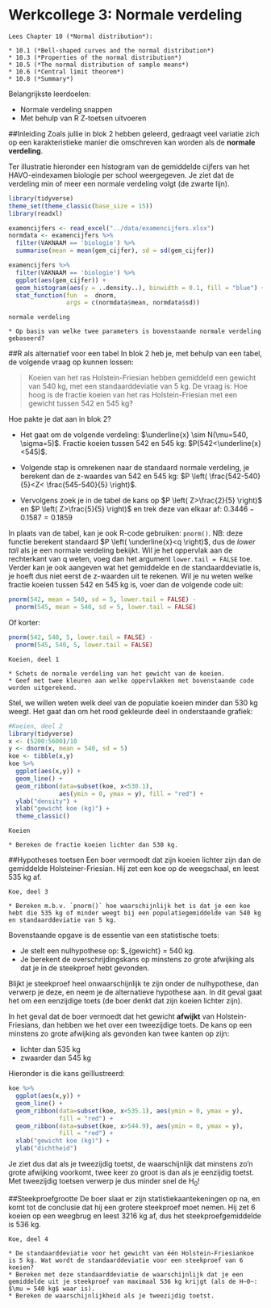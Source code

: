 # Werkcollege 3: Normale verdeling

```block2

Lees Chapter 10 (*Normal distribution*):

* 10.1 (*Bell-shaped curves and the normal distribution*)
* 10.3 (*Properties of the normal distribution*)
* 10.5 (*The normal distribution of sample means*)
* 10.6 (*Central limit theorem*)
* 10.8 (*Summary*)

```

Belangrijkste leerdoelen:

* Normale verdeling snappen
* Met behulp van R Z-toetsen uitvoeren

##Inleiding
Zoals jullie in blok 2 hebben geleerd, gedraagt veel variatie zich op een karakteristieke manier die omschreven kan worden als de **normale verdeling**.

Ter illustratie hieronder een histogram van de gemiddelde cijfers van het HAVO-eindexamen biologie per school weergegeven.
Je ziet dat de verdeling min of meer een normale verdeling volgt (de zwarte lijn).

```r
library(tidyverse)
theme_set(theme_classic(base_size = 15))
library(readxl)

examencijfers <- read_excel("../data/examencijfers.xlsx")
normdata <- examencijfers %>% 
  filter(VAKNAAM == 'biologie') %>%
  summarise(mean = mean(gem_cijfer), sd = sd(gem_cijfer))

examencijfers %>% 
  filter(VAKNAAM == 'biologie') %>% 
  ggplot(aes(gem_cijfer)) +
  geom_histogram(aes(y = ..density..), binwidth = 0.1, fill = "blue") +
  stat_function(fun  =  dnorm, 
                args = c(normdata$mean, normdata$sd))

```


```exercise
normale verdeling

* Op basis van welke twee parameters is bovenstaande normale verdeling gebaseerd?

```

##R als alternatief voor een tabel
In blok 2 heb je, met behulp van een tabel, de volgende vraag op kunnen lossen:

> Koeien van het ras Holstein-Friesian hebben gemiddeld een gewicht van 540 kg, met een standaarddeviatie van 5 kg.
De vraag is: Hoe hoog is de fractie koeien van het ras Holstein-Friesian met een gewicht tussen 542 en 545 kg?

Hoe pakte je dat aan in blok 2?

* Het gaat om de volgende verdeling: $\underline{x} \sim N(\mu=540, \sigma=5)$.
Fractie koeien tussen 542 en 545 kg: $P(542<\underline{x}<545)$.

* Volgende stap is omrekenen naar de standaard normale verdeling, je berekent dan de z-waardes van 542 en 545 kg: $P \left( \frac{542-540}{5}<Z< \frac{545-540}{5} \right)$.

* Vervolgens zoek je in de tabel de kans op $P \left( Z>\frac{2}{5} \right)$ en $P \left( Z>\frac{5}{5} \right)$ en trek deze van elkaar af: $0.3446-0.1587 = 0.1859$

In plaats van de tabel, kan je ook R-code gebruiken: `pnorm()`.
NB: deze functie berekent standaard $P \left( \underline{x}<q \right)$, dus de *lower tail* als je een normale verdeling bekijkt.
Wil je het oppervlak aan de rechterkant van q weten, voeg dan het argument `lower.tail = FALSE` toe.
Verder kan je ook aangeven wat het gemiddelde en de standaarddeviatie is, je hoeft dus niet eerst de z-waarden uit te rekenen.
Wil je nu weten welke fractie koeien tussen 542 en 545 kg is, voer dan de volgende code uit:

```r
pnorm(542, mean = 540, sd = 5, lower.tail = FALSE) - 
  pnorm(545, mean = 540, sd = 5, lower.tail = FALSE)
```

Of korter:

```r
pnorm(542, 540, 5, lower.tail = FALSE) -
  pnorm(545, 540, 5, lower.tail = FALSE)
```

```exercise
Koeien, deel 1

* Schets de normale verdeling van het gewicht van de koeien.
* Geef met twee kleuren aan welke oppervlakken met bovenstaande code worden uitgerekend.

```


Stel, we willen weten welk deel van de populatie koeien minder dan 530 kg weegt.
Het gaat dan om het rood gekleurde deel in onderstaande grafiek:

```r
#Koeien, deel 2
library(tidyverse)
x <- (5200:5600)/10 
y <- dnorm(x, mean = 540, sd = 5)
koe <- tibble(x,y)
koe %>% 
  ggplot(aes(x,y)) +
  geom_line() +
  geom_ribbon(data=subset(koe, x<530.1), 
              aes(ymin = 0, ymax = y), fill = "red") +
  ylab("density") +
  xlab("gewicht koe (kg)") +
  theme_classic()

```


```exercise
Koeien

* Bereken de fractie koeien lichter dan 530 kg.

```


##Hypotheses toetsen
Een boer vermoedt dat zijn koeien lichter zijn dan de gemiddelde Holsteiner-Friesian. 
Hij zet een koe op de weegschaal, en leest 535 kg af.

```exercise
Koe, deel 3

* Bereken m.b.v. `pnorm()` hoe waarschijnlijk het is dat je een koe hebt die 535 kg of minder weegt bij een populatiegemiddelde van 540 kg en standaarddeviatie van 5 kg.

```

Bovenstaande opgave is de essentie van een statistische toets:

* Je stelt een nulhypothese op: $\mu_{gewicht} = 540 kg.
* Je berekent de overschrijdingskans op minstens zo grote afwijking als dat je in de steekproef hebt gevonden.

Blijkt je steekproef heel onwaarschijnlijk te zijn onder de nulhypothese, dan verwerp je deze, en neem je de alternatieve hypothese aan.
In dit geval gaat het om een eenzijdige toets (de boer denkt dat zijn koeien lichter zijn).

In het geval dat de boer vermoedt dat het gewicht **afwijkt** van Holstein-Friesians, dan hebben we het over een tweezijdige toets.
De kans op een minstens zo grote afwijking als gevonden kan twee kanten op zijn:

* lichter dan 535 kg
* zwaarder dan 545 kg

Hieronder is die kans geïllustreerd:

```r

koe %>% 
  ggplot(aes(x,y)) +
  geom_line() +
  geom_ribbon(data=subset(koe, x<535.1), aes(ymin = 0, ymax = y), 
              fill = "red") +
  geom_ribbon(data=subset(koe, x>544.9), aes(ymin = 0, ymax = y), 
              fill = "red") +
  xlab("gewicht koe (kg)") +
  ylab("dichtheid") 

```

Je ziet dus dat als je tweezijdig toetst, de waarschijnlijk dat minstens zo'n grote afwijking voorkomt, twee keer zo groot is dan als je eenzijdig toetst.
Met tweezijdig toetsen verwerp je dus minder snel de H~0~!


##Steekproefgrootte
De boer slaat er zijn statistiekaantekeningen op na, en komt tot de conclusie dat hij een grotere steekproef moet nemen.
Hij zet 6 koeien op een weegbrug en leest 3216 kg af, dus het steekproefgemiddelde is 536 kg.

```exercise
Koe, deel 4

* De standaarddeviatie voor het gewicht van één Holstein-Friesiankoe is 5 kg. Wat wordt de standaarddeviatie voor een steekproef van 6 koeien?
* Bereken met deze standaarddeviatie de waarschijnlijk dat je een gemiddelde uit je steekproef van maximaal 536 kg krijgt (als de H~0~: $\mu = 540 kg$ waar is).
* Bereken de waarschijnlijkheid als je tweezijdig toetst.

```

